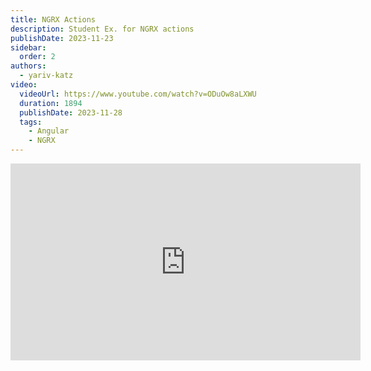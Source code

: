 ```yaml
---
title: NGRX Actions
description: Student Ex. for NGRX actions
publishDate: 2023-11-23
sidebar:
  order: 2
authors:
  - yariv-katz
video:
  videoUrl: https://www.youtube.com/watch?v=ODuOw8aLXWU
  duration: 1894
  publishDate: 2023-11-28
  tags:    
    - Angular
    - NGRX
---
```



<div class="not-content flex">
	<iframe
		className="mx-auto mb-10"
		width="560"
		height="315"
		src="https://www.youtube.com/embed/ODuOw8aLXWU?si=OBL56ltE3eDDpvo2"
		title="YouTube video player"
		frameBorder="0"
		allow="accelerometer; autoplay; clipboard-write; encrypted-media; gyroscope; picture-in-picture; web-share"
		allowFullScreen
	/>
</div>

To study api's it's best to code it yourself, so let's go over the proper way to create actions using NGRX.  
This lesson has 2 student execises, below each exercise you will find the solution for that exercise.

## What are actions?

- Actions are sent to the store using `store.dispatch(someAction)`
- The store will send that actions to the reducers which often will result in a state change.

The meaning of an action is to say that something happened in the app, a lot of the times it's something that the user did like clicking a button or activating some sort of event.  
An action will often send additional data, for example if there is an action we want to send after a server response, we will often send the server response as the payload for the action.  
Action contains an identifier and optional payload data `{ type: string, additionalData?: ..., moreData?: ... }`.

## createAction

There are 2 creator functions in `@ngrx/store` for actions `createAction` and `createActionGroup`.  
Let's start with `createAction` which is used to create a single action.

```ts
import { createAction, props } from '@ngrx/store';

export const setRepos = createAction(
  '[GroupName] Identifier For Action',
  props<{ additionalData: any, anotherData: any, asManyDataAsYouWant: any, anyNameHereYouWant: any }>()
);
```

Notice that our action contains a unique identifier, it's common to group actions together and name the actions with square brackets and the name of the group (in the above example `[GroupName]`).  
You can also add any optional data that you want with your action.

## Student Exercise - createAction

Time for you to practice the `createAction` api.  

- You can write code in the editor here in the site (notice that the editor starts with an error cause the code is not completed).
- This angular app contains a single component `app.component.ts` which will display a list of repositories from github.
- The app contains `actions.ts` where you will need to create a single action
- The app contains `reducer.ts` which responds to the action you will create.
- The file `repos.service.ts` contains a service that will fetch the repositories from github.
- The files you will modify in the exercise are: `app.component.ts`, `actions.ts` and `reducer.ts` (maybe), the rest of the files will be read only files.
- You goal is that the `app.component.ts` will display the list of repositories from github, but grab that list from the store.
- The `app.component.ts` will `implement OnInit` and in the `ngOnInit` method you will need to use the `repos.service.ts` to grab the repos and then populate the ngrx state with those repos.
- You will need to create an action in `actions.ts` that will be dispatched from the `app.component.ts` and will be handled by the reducer in `reducer.ts`.

<div class="mt-5 not-content">
<Sandpack 
	client:load
	customSetup={{ 
		dependencies: { 			
			"@angular/core": "^17.0.0",
			"@angular/platform-browser": "^17.0.0",
			"@angular/platform-browser-dynamic": "^17.0.0",
			"@angular/common": "^17.0.0",
			"@angular/compiler": "^17.0.0",
			"@ngrx/store": "^17.0.0",
    	"@ngrx/store-devtools": "^17.0.0",
		}
	}}
	
	files={{
		"src/app/repo.service.ts": {
			readOnly: true,
			code: `import { HttpClient } from "@angular/common/http";

@Injectable({
  providedIn: "root",
})
export class RepoService {
  constructor(private _httpClient: HttpClient) {}

  getRepos() {
    return this._httpClient.get<Repo[]>(
      "https://api.github.com/users/tannerlinsley/repos?sort=updated",
    );
  }
}
`
		},
		"src/app/reducer.ts": {
			code: `import { createReducer, on } from "@ngrx/store";

  {
    list: [] as Array<Repo>,
  },
	
	// TODO: notice how this reducer is setting the list in the state with the action setRepos
  on(setRepos, (state, { repos }) => ({ ...state, list: repos })),
);
`		
		},
		"src/app/actions.ts": {
			code: `
// TODO: should export an action called setRepos that will be used to set the repos in the store, the action will get the repos
`	
		},
		"src/app/repo.ts": {
			readOnly: true,
			code: `export type Repo = {
  id: number;
  name: string;
  description: string;
};
`	
		},
		"src/app/state.ts": {
			readOnly: true,
			code: `import { Repo } from './repo';

export type State = {
  repos: {
    list: Repo[];
  };
};
`
		},
		"src/app/app.module.ts": {
			hidden: true,
			readOnly: true,	
			code: `import { BrowserModule } from "@angular/platform-browser";

@NgModule({
  declarations: [AppComponent],
  imports: [
    BrowserModule,
    StoreModule.forRoot({
      repos: reposReducer,
    }),
    StoreDevtoolsModule.instrument({
      maxAge: 25,
      logOnly: false,
    }),
    HttpClientModule,
  ],
  providers: [],
  bootstrap: [AppComponent],
})
export class AppModule {}
`
		},		
		
		"src/app/app.component.ts": {
			code: `import { ChangeDetectionStrategy, Component, OnInit } from "@angular/core";

@Component({
  changeDetection: ChangeDetectionStrategy.OnPush,
  selector: "app-root",
  template: \`
    <h1>Display the list of repos2</h1>
    <ul>
      <li *ngFor="let repo of repos$ | async">
				{{ repo.name }}
			</li>
    </ul>
  \`,
})
// TODO: should implement OnInit
export class AppComponent {
  // TODO: should have a repos$ observable using the store.select

	// TODO: should have a constructor that injects the store and the repo service
  
	// TODO: should impelment ngOnInit and use the repo service to fetch the repos and then dispatch an action to set the repos in the store.  
}
`
		}
	}}
	
	template="angular"
/>
</div>

## Solution

Here is the solution for the exercise:

<div class="mt-5 not-content">
<Sandpack 
	client:load
	customSetup={{ 
		dependencies: { 			
			"@angular/core": "^17.0.0",
			"@angular/platform-browser": "^17.0.0",
			"@angular/platform-browser-dynamic": "^17.0.0",
			"@angular/common": "^17.0.0",
			"@angular/compiler": "^17.0.0",
			"@ngrx/store": "^17.0.0",
    	"@ngrx/store-devtools": "^17.0.0",
		}
	}}
	
	files={{
		"src/app/repo.service.ts": {
			readOnly: true,
			code: `import { HttpClient } from "@angular/common/http";

@Injectable({
  providedIn: "root",
})
export class RepoService {
  constructor(private _httpClient: HttpClient) {}

  getRepos() {
    return this._httpClient.get<Repo[]>(
      "https://api.github.com/users/tannerlinsley/repos?sort=updated",
    );
  }
}
`
		},
		"src/app/reducer.ts": {
			code: `import { createReducer, on } from "@ngrx/store";

  {
    list: [] as Array<Repo>,
  },
  on(setRepos, (state, { repos }) => ({ ...state, list: repos })),
);
`		
		},
		"src/app/actions.ts": {
			code: `import { createAction, props } from "@ngrx/store";

  "[Repos] Set Repos",
  props<{ repos: Repo[] }>(),
);`	
		},
		"src/app/repo.ts": {
			readOnly: true,
			code: `export type Repo = {
  id: number;
  name: string;
  description: string;
};
`	
		},
		"src/app/state.ts": {
			readOnly: true,
			code: `import { Repo } from './repo';

export type State = {
  repos: {
    list: Repo[];
  };
};
`
		},
		"src/app/app.module.ts": {
			hidden: true,
			readOnly: true,	
			code: `import { BrowserModule } from "@angular/platform-browser";

@NgModule({
  declarations: [AppComponent],
  imports: [
    BrowserModule,
    StoreModule.forRoot({
      repos: reposReducer,
    }),
    StoreDevtoolsModule.instrument({
      maxAge: 25,
      logOnly: false,
    }),
    HttpClientModule,
  ],
  providers: [],
  bootstrap: [AppComponent],
})
export class AppModule {}
`
		},		
		
		"src/app/app.component.ts": {
			code: `import { ChangeDetectionStrategy, Component, OnInit } from "@angular/core";

@Component({
  changeDetection: ChangeDetectionStrategy.OnPush,
  selector: "app-root",
  template: \`
    <h1>Display the list of repos2</h1>
    <ul>
      <li *ngFor="let repo of repos$ | async">
				{{ repo.name }}
			</li>
    </ul>
  \`,
})
export class AppComponent implements OnInit {
  repos$ = this._store.select((state) => state.repos.list);

  constructor(
    private _store: Store<State>,
    private _repo: RepoService,
  ) {}

  ngOnInit(): void {
    this._repo.getRepos().subscribe((repos) => {
      this._store.dispatch(setRepos({ repos }));
    });
  }
}
`
		}
	}}
	
	template="angular"
/>
</div>

- In the `actions.ts` file, we are defining an action using `createAction`, we are also using the `props` to specify that our action needs the fetched repos.
- In the `app.component.ts` `ngOnInit` we are fetching the repos and calling `store.dispatch` to set the repos in the store using the action we created. 
- In the `app.component.ts` we are using the `store.select` to select the repos from the store.
- In the `reducer.ts` we are handling the action and setting the repos in the store.

## createActionGroup

The `createActionGroup` is used to create multiple actions at once, it's useful when you want to create a group of actions that are related to each other (Usually we have groups of actions so you would probably use this function to create an action even more than `createAction`).  

```ts
import { createActionGroup, props } from '@ngrx/store';
import type { Repo } from './repo';

export const repoActions = createActionGroup({
  source: 'Repos',
  events: {
    'Set Repos': props<{ repos: Repo[] }>(),    
  },
})
```

The `createActionGroup` function receives an object with 2 properties:
- `source` - The name of the group of actions (usually that name relates to the section of the state these actions relate to).
- `events` - An object with the actions, the key is the name of the action and the value is the props for the action.

## Student Exercise - createActionGroup

In this exercise you will need to create a group of actions using `createActionGroup`.  
- In the `actions.ts` file you will need to create a group of actions containing 2 actions:
	- `Set Repos` - Will be used to set the repos in the store (like the previous exercise).
	- `Delete Repo` - Will be used to delete a repo from the store (will get the repo id in the payload).
- In the `reducer.ts` file you will need to handle the `Delete Repo` action and remove the repo from the store based on the id that you get from the action.
- In the `app.component.ts` you will need to dispatch the `Delete Repo` action when the user clicks the delete button.

<div class="mt-5 not-content">
<Sandpack 
	client:load
	customSetup={{ 
		dependencies: { 			
			"@angular/core": "^17.0.0",
			"@angular/platform-browser": "^17.0.0",
			"@angular/platform-browser-dynamic": "^17.0.0",
			"@angular/common": "^17.0.0",
			"@angular/compiler": "^17.0.0",
			"@ngrx/store": "^17.0.0",
    	"@ngrx/store-devtools": "^17.0.0",
		}
	}}
	
	files={{
		"src/app/repo.service.ts": {
			readOnly: true,
			code: `import { HttpClient } from "@angular/common/http";

@Injectable({
  providedIn: "root",
})
export class RepoService {
  constructor(private _httpClient: HttpClient) {}

  getRepos() {
    return this._httpClient.get<Repo[]>(
      "https://api.github.com/users/tannerlinsley/repos?sort=updated",
    );
  }
}
`
		},
		"src/app/reducer.ts": {
			code: `import { createReducer, on } from "@ngrx/store";

  {
    list: [] as Array<Repo>,
  },
	// TODO: notice the actions here that you need to create
  on(repoActions.setRepos, (state, { repos }) => ({ ...state, list: repos })),
  on(repoActions.deleteRepo, (state, { id }) => {
    const repos = state.list.filter((repo) => repo.id !== id);
    return { ...state, list: repos };
  }),
);
`		
		},
		"src/app/actions.ts": {
			code: `TODO: use createActionGroup to create a group of actions with 2 actions: setRepos and deleteRepo`	
		},
		"src/app/repo.ts": {
			readOnly: true,
			code: `export type Repo = {
  id: number;
  name: string;
  description: string;
};
`	
		},
		"src/app/state.ts": {
			readOnly: true,
			code: `import { Repo } from './repo';

export type State = {
  repos: {
    list: Repo[];
  };
};
`
		},
		"src/app/app.module.ts": {
			hidden: true,
			readOnly: true,	
			code: `import { BrowserModule } from "@angular/platform-browser";

@NgModule({
  declarations: [AppComponent],
  imports: [
    BrowserModule,
    StoreModule.forRoot({
      repos: reposReducer,
    }),
    StoreDevtoolsModule.instrument({
      maxAge: 25,
      logOnly: false,
    }),
    HttpClientModule,
  ],
  providers: [],
  bootstrap: [AppComponent],
})
export class AppModule {}
`
		},		
		
		"src/app/app.component.ts": {
			code: `import { ChangeDetectionStrategy, Component, OnInit } from "@angular/core";

@Component({
  changeDetection: ChangeDetectionStrategy.OnPush,
  selector: "app-root",
  template: \`
    <h1>Display the list of repos2</h1>
    <ul>
      <li *ngFor="let repo of repos$ | async">
        {{ repo.name }} <button (click)="deleteRepo(repo.id)">X</button>
      </li>
    </ul>
  \`,
})
export class AppComponent implements OnInit {
  repos$ = this._store.select((state) => state.repos.list);

  constructor(
    private _store: Store<State>,
    private _repo: RepoService,
  ) {}

  ngOnInit(): void {
    this._repo.getRepos().subscribe((repos) => {
      this._store.dispatch(repoActions.setRepos({ repos }));
    });
  }

  deleteRepo(id: number) {
    // TODO: dispatch the delete repo action
  }
}
`
		}
	}}
	
	template="angular"
/>
</div>

## Solution

<div class="mt-5 not-content">
<Sandpack 
	client:load
	customSetup={{ 
		dependencies: { 			
			"@angular/core": "^17.0.0",
			"@angular/platform-browser": "^17.0.0",
			"@angular/platform-browser-dynamic": "^17.0.0",
			"@angular/common": "^17.0.0",
			"@angular/compiler": "^17.0.0",
			"@ngrx/store": "^17.0.0",
    	"@ngrx/store-devtools": "^17.0.0",
		}
	}}
	
	files={{
		"src/app/repo.service.ts": {
			readOnly: true,
			code: `import { HttpClient } from "@angular/common/http";

@Injectable({
  providedIn: "root",
})
export class RepoService {
  constructor(private _httpClient: HttpClient) {}

  getRepos() {
    return this._httpClient.get<Repo[]>(
      "https://api.github.com/users/tannerlinsley/repos?sort=updated",
    );
  }
}
`
		},
		"src/app/reducer.ts": {
			code: `import { createReducer, on } from "@ngrx/store";

  {
    list: [] as Array<Repo>,
  },
  on(repoActions.setRepos, (state, { repos }) => ({ ...state, list: repos })),
  on(repoActions.deleteRepo, (state, { id }) => {
    const repos = state.list.filter((repo) => repo.id !== id);
    return { ...state, list: repos };
  }),
);
`		
		},
		"src/app/actions.ts": {
			code: `import { createActionGroup, props } from "@ngrx/store";

  source: "Repo",
  events: {
    "Set Repos": props<{ repos: Repo[] }>(),
    "Delete Repo": props<{ id: number }>(),
  },
});
`	
		},
		"src/app/repo.ts": {
			readOnly: true,
			code: `export type Repo = {
  id: number;
  name: string;
  description: string;
};
`	
		},
		"src/app/state.ts": {
			readOnly: true,
			code: `import { Repo } from './repo';

export type State = {
  repos: {
    list: Repo[];
  };
};
`
		},
		"src/app/app.module.ts": {
			hidden: true,
			readOnly: true,	
			code: `import { BrowserModule } from "@angular/platform-browser";

@NgModule({
  declarations: [AppComponent],
  imports: [
    BrowserModule,
    StoreModule.forRoot({
      repos: reposReducer,
    }),
    StoreDevtoolsModule.instrument({
      maxAge: 25,
      logOnly: false,
    }),
    HttpClientModule,
  ],
  providers: [],
  bootstrap: [AppComponent],
})
export class AppModule {}
`
		},		
		
		"src/app/app.component.ts": {
			code: `import { ChangeDetectionStrategy, Component, OnInit } from "@angular/core";

@Component({
  changeDetection: ChangeDetectionStrategy.OnPush,
  selector: "app-root",
  template: \`
    <h1>Display the list of repos2</h1>
    <ul>
      <li *ngFor="let repo of repos$ | async">
        {{ repo.name }} <button (click)="deleteRepo(repo.id)">X</button>
      </li>
    </ul>
  \`,
})
export class AppComponent implements OnInit {
  repos$ = this._store.select((state) => state.repos.list);

  constructor(
    private _store: Store<State>,
    private _repo: RepoService,
  ) {}

  ngOnInit(): void {
    this._repo.getRepos().subscribe((repos) => {
      this._store.dispatch(repoActions.setRepos({ repos }));
    });
  }

  deleteRepo(id: number) {
    this._store.dispatch(repoActions.deleteRepo({ id }));
  }
}
`
		}
	}}
	
	template="angular"
/>
</div>

## Summary

Actions allow us to tell NGRX about something that happened in the app which might cause a state change.  
We learned about the 2 api's that NGRX supplies us for creating an action (`createActionGroup` and `createAction`).  
For the majority of cases you will need to create a group of actions and will therefore use `createActionGroup`.

